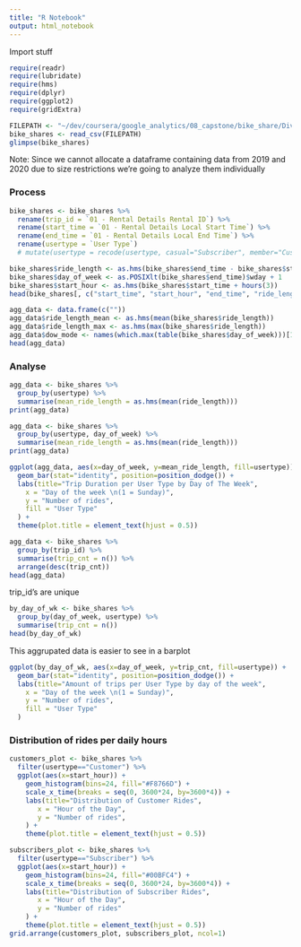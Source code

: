 ```yaml
---
title: "R Notebook"
output: html_notebook
---
```

Import stuff
```r
require(readr)
require(lubridate)
require(hms)
require(dplyr)
require(ggplot2)
require(gridExtra)
```

```r
FILEPATH <- "~/dev/coursera/google_analytics/08_capstone/bike_share/Divvy_Trips_2019_Q2.zip"
bike_shares <- read_csv(FILEPATH)
glimpse(bike_shares)
```
Note: Since we cannot allocate a dataframe containing data from 2019 and 2020 due to size restrictions we're going to analyze them individually

### Process

```r
bike_shares <- bike_shares %>%
  rename(trip_id = `01 - Rental Details Rental ID`) %>%
  rename(start_time = `01 - Rental Details Local Start Time`) %>%
  rename(end_time = `01 - Rental Details Local End Time`) %>%
  rename(usertype = `User Type`)
  # mutate(usertype = recode(usertype, casual="Subscriber", member="Customer"))
```


```r
bike_shares$ride_length <- as.hms(bike_shares$end_time - bike_shares$start_time)
bike_shares$day_of_week <- as.POSIXlt(bike_shares$end_time)$wday + 1
bike_shares$start_hour <- as.hms(bike_shares$start_time + hours(3))
head(bike_shares[, c("start_time", "start_hour", "end_time", "ride_length", "day_of_week")])
```

```r
agg_data <- data.frame(c(""))
agg_data$ride_length_mean <- as.hms(mean(bike_shares$ride_length))
agg_data$ride_length_max <- as.hms(max(bike_shares$ride_length))
agg_data$dow_mode <- names(which.max(table(bike_shares$day_of_week)))[1]
head(agg_data)
```


### Analyse

```r
agg_data <- bike_shares %>%
  group_by(usertype) %>%
  summarise(mean_ride_length = as.hms(mean(ride_length)))
print(agg_data)
```
```r
agg_data <- bike_shares %>%
  group_by(usertype, day_of_week) %>%
  summarise(mean_ride_length = as.hms(mean(ride_length)))
print(agg_data)
```
```r
ggplot(agg_data, aes(x=day_of_week, y=mean_ride_length, fill=usertype)) + 
  geom_bar(stat="identity", position=position_dodge()) + 
  labs(title="Trip Duration per User Type by Day of The Week",
    x = "Day of the week \n(1 = Sunday)",
    y = "Number of rides",
    fill = "User Type"
  ) + 
  theme(plot.title = element_text(hjust = 0.5))
```



```r
agg_data <- bike_shares %>%
  group_by(trip_id) %>%
  summarise(trip_cnt = n()) %>%
  arrange(desc(trip_cnt))
head(agg_data)
```

trip_id's are unique

```r
by_day_of_wk <- bike_shares %>%
  group_by(day_of_week, usertype) %>%
  summarise(trip_cnt = n())
head(by_day_of_wk)
```

This aggrupated data is easier to see in a barplot

```r
ggplot(by_day_of_wk, aes(x=day_of_week, y=trip_cnt, fill=usertype)) + 
  geom_bar(stat="identity", position=position_dodge()) + 
  labs(title="Amount of trips per User Type by day of the week",
    x = "Day of the week \n(1 = Sunday)",
    y = "Number of rides",
    fill = "User Type"
  )
```

### Distribution of rides per daily hours

```r
customers_plot <- bike_shares %>% 
  filter(usertype=="Customer") %>% 
  ggplot(aes(x=start_hour)) +
    geom_histogram(bins=24, fill="#F8766D") + 
    scale_x_time(breaks = seq(0, 3600*24, by=3600*4)) +
    labs(title="Distribution of Customer Rides",
       x = "Hour of the Day",
       y = "Number of rides",
    ) + 
    theme(plot.title = element_text(hjust = 0.5))

subscribers_plot <- bike_shares %>% 
  filter(usertype=="Subscriber") %>% 
  ggplot(aes(x=start_hour)) +
    geom_histogram(bins=24, fill="#00BFC4") + 
    scale_x_time(breaks = seq(0, 3600*24, by=3600*4)) +
    labs(title="Distribution of Subscriber Rides",
       x = "Hour of the Day",
       y = "Number of rides"
    ) + 
    theme(plot.title = element_text(hjust = 0.5))
grid.arrange(customers_plot, subscribers_plot, ncol=1)

```

